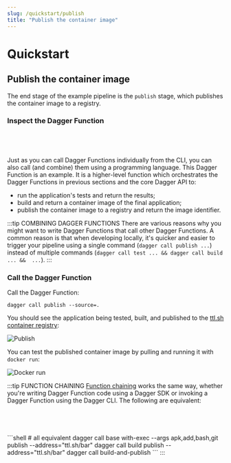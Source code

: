 ```yaml
---
slug: /quickstart/publish
title: "Publish the container image"
---
```


# Quickstart

## Publish the container image

The end stage of the example pipeline is the `publish` stage, which publishes the container image to a registry.

### Inspect the Dagger Function

<Tabs groupId="language">
<TabItem value="Go">

```go file=./snippets/publish/go/main.go
```

</TabItem>
<TabItem value="Python">

```python file=./snippets/publish/python/__init__.py
```

</TabItem>
<TabItem value="TypeScript">

```typescript file=./snippets/publish/typescript/index.ts
```

</TabItem>
<TabItem value="PHP">

```php file=./snippets/publish/php/src/HelloDagger.php
```

</TabItem>
</Tabs>

Just as you can call Dagger Functions individually from the CLI, you can also call (and combine) them using a programming language. This Dagger Function is an example. It is a higher-level function which orchestrates the Dagger Functions in previous sections and the core Dagger API to:
- run the application's tests and return the results;
- build and return a container image of the final application;
- publish the container image to a registry and return the image identifier.

:::tip COMBINING DAGGER FUNCTIONS
There are various reasons why you might want to write Dagger Functions that call other Dagger Functions. A common reason is that when developing locally, it's quicker and easier to trigger your pipeline using a single command (`dagger call publish ...`) instead of multiple commands (`dagger call test ... && dagger call build ... &&  ...`).
:::

### Call the Dagger Function

Call the Dagger Function:

```shell
dagger call publish --source=.
```

You should see the application being tested, built, and published to the [ttl.sh container registry](https://ttl.sh):

![Publish](/img/current_docs/quickstart/publish.gif)

You can test the published container image by pulling and running it with `docker run`:

![Docker run](/img/current_docs/quickstart/docker.gif)


:::tip FUNCTION CHAINING
[Function chaining](../features/programmable-pipelines.mdx) works the same way, whether you're writing Dagger Function code using a Dagger SDK or invoking a Dagger Function using the Dagger CLI. The following are equivalent:

<Tabs groupId="language">
<TabItem value="Go">

```go file=./snippets/chain/go/main.go
```

</TabItem>
<TabItem value="Python">

```python file=./snippets/chain/python/__init__.py
```

</TabItem>
<TabItem value="TypeScript">

```typescript file=./snippets/chain/typescript/index.ts
```

</TabItem>
<TabItem value="PHP">

```php file=./snippets/chain/php/src/HelloDagger.php
```

</TabItem>
<TabItem value="Dagger CLI">
```shell
# all equivalent
dagger call base with-exec --args apk,add,bash,git publish --address="ttl.sh/bar"
dagger call build publish --address="ttl.sh/bar"
dagger call build-and-publish
```
</TabItem>
</Tabs>
:::
